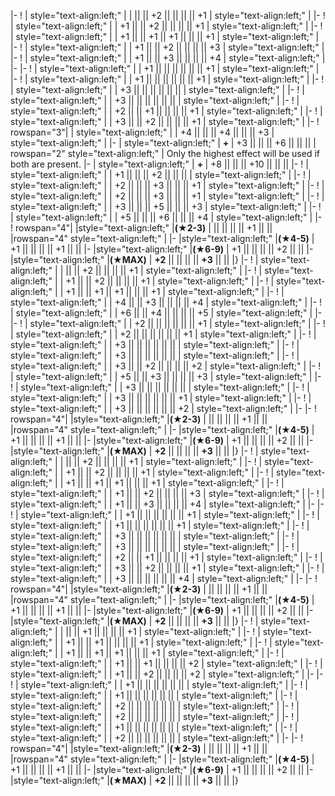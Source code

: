 {{Ship/EquipmentBonuses|Kai Ni Go|class=<includeonly>mw-collapsed</includeonly>}}
|-
! {{GreenPlane}}{{EquipmentLink|Reppuu Kai (Prototype Carrier-based Model)}}
| style="text-align:left;" | 
| || || +2 || || || || +1 
| style="text-align:left;" |
|-
! {{GreenPlane}}{{EquipmentLink|Reppuu Kai Ni}}
| style="text-align:left;" | 
| +1 || || +2 || || || || +1 
| style="text-align:left;" |
|-
! {{GreenPlane}}{{EquipmentLink|XF5U}}
| style="text-align:left;" | 
| +1 || || +1 || +1 || || || +1
| style="text-align:left;" |
|-
! {{PurpleFighter}}{{EquipmentLink|Reppuu Kai Ni Model E}}
| style="text-align:left;" | 
| +1 || || +2 || || || || +3 
| style="text-align:left;" |
|-
! {{PurpleFighter}}{{EquipmentLink|Reppuu Kai Ni Model E (CarDiv 1/Skilled)}}
| style="text-align:left;" | 
| +1 || || +3 || || || || +4 
| style="text-align:left;" |
|-
{{Ship/EquipmentBonuses/Header}}
|-
! {{BluePlane}}{{EquipmentLink|Ryuusei}}
| style="text-align:left;" | 
| +1 || || || || || || +1
| style="text-align:left;" |
|-
! {{BluePlane}}{{EquipmentLink|Ryuusei Kai}}
| style="text-align:left;" | 
| +1 || || || || || || +1
| style="text-align:left;" |
|-
! {{BluePlane}}{{EquipmentLink|Type 97 Torpedo Bomber (Murata Squadron)}}
| style="text-align:left;" | 
| +3 || || || || || ||  
| style="text-align:left;" |
|-
! {{BluePlane}}{{EquipmentLink|Tenzan Model 12 (Murata Squadron)}}
| style="text-align:left;" | 
| +3 || || || || || ||  
| style="text-align:left;" |
|-
! {{BluePlane}}{{EquipmentLink|Ryuusei Kai (CarDiv 1)}}
| style="text-align:left;" | 
| +2 || || +1 || || || || +1
| style="text-align:left;" |
|-
! {{BluePlane}}{{EquipmentLink|Ryuusei Kai (CarDiv 1/Skilled)}}
| style="text-align:left;" | 
| +3 || || +2 || || || || +1
| style="text-align:left;" |
|-
! rowspan="3"| {{PurpleBomber}}{{EquipmentLink|TBM-3W+3S}}
| style="text-align:left;" | 
| +4 || || || +4 || || || +3
| style="text-align:left;" |
|-
| style="text-align:left;" | '''+ {{EquipmentLink|Ka Type Observation Autogyro|O Type Observation Autogyro Kai|O Type Observation Autogyro Kai Ni|text= Ka/O Type Autogyro}}'''
| +3 || || || +6 || || || 
| rowspan="2" style="text-align:left;" | Only the highest effect will be used if both are present.
|-
| style="text-align:left;" | '''+ {{EquipmentLink|S-51J|S-51J Kai|text=S-51J or S-51J Kai}}'''
| +8 || || || +10 || || || 
|-
{{Ship/EquipmentBonuses/Header}}
! {{Autogyro}}{{EquipmentLink|Ka Type Observation Autogyro}}
| style="text-align:left;" | 
| +1 || || || +2 || || ||  
| style="text-align:left;" | 
|-
! {{Autogyro}}{{EquipmentLink|O Type Observation Autogyro Kai}}
| style="text-align:left;" | 
| +2 || || || +3 || || || +1
| style="text-align:left;" | 
|-
! {{Autogyro}}{{EquipmentLink|O Type Observation Autogyro Kai Ni}}
| style="text-align:left;" | 
| +2 || || || +3 || || || +1
| style="text-align:left;" | 
|-
! {{Autogyro}}{{EquipmentLink|S-51J}}
| style="text-align:left;" | 
| +3 || || || +5 || || || +3
| style="text-align:left;" | 
|-
! {{Autogyro}}{{EquipmentLink|S-51J Kai}}
| style="text-align:left;" | 
| +5 || || || +6 || || || +4
| style="text-align:left;" | 
|-
! rowspan="4"| {{YellowPlane}}{{EquipmentLink|Type 2 Reconnaissance Aircraft}}
|style="text-align:left;" |'''(★2-3)'''
| || || || || +1 || || 
|rowspan="4" style="text-align:left;" |
|-
|style="text-align:left;" |'''(★4-5)'''
| +1 || || || || +1 || || 
|-
|style="text-align:left;" |'''(★6-9)'''
| +1 || || || || +2 || || 
|-
|style="text-align:left;" |'''(★MAX)'''
| '''+2''' || || || || '''+3''' || ||
|}
{{Ship/EquipmentBonuses|Kai Ni E|class=<includeonly>mw-collapsed</includeonly>}}
|-
! {{GreenPlane}}{{EquipmentLink|Reppuu Kai (Prototype Carrier-based Model)}}
| style="text-align:left;" | 
| || || +2 || || || || +1 
| style="text-align:left;" | 
|-
! {{GreenPlane}}{{EquipmentLink|Reppuu Kai Ni}}
| style="text-align:left;" | 
| +1 || || +2 || || || || +1 
| style="text-align:left;" |
|-
! {{GreenPlane}}{{EquipmentLink|XF5U}}
| style="text-align:left;" | 
| +1 || || +1 || +1 || || || +1
| style="text-align:left;" |
|-
! {{PurpleFighter}}{{EquipmentLink|Reppuu Kai Ni Model E}}
| style="text-align:left;" | 
| +4 || || +3 || || || || +4 
| style="text-align:left;" |
|-
! {{PurpleFighter}}{{EquipmentLink|Reppuu Kai Ni Model E (CarDiv 1/Skilled)}}
| style="text-align:left;" | 
| +6 || || +4 || || || || +5 
| style="text-align:left;" |
|-
{{Ship/EquipmentBonuses/Header}}
|-
! {{BluePlane}}{{EquipmentLink|Ryuusei}}
| style="text-align:left;" | 
| +2 || || || || || || +1
| style="text-align:left;" |
|-
! {{BluePlane}}{{EquipmentLink|Ryuusei Kai}}
| style="text-align:left;" | 
| +2 || || || || || || +1
| style="text-align:left;" |
|-
! {{BluePlane}}{{EquipmentLink|Type 97 Torpedo Bomber (Murata Squadron)}}
| style="text-align:left;" | 
| +3 || || || || || ||  
| style="text-align:left;" |
|-
! {{BluePlane}}{{EquipmentLink|Tenzan Model 12 (Murata Squadron)}}
| style="text-align:left;" | 
| +3 || || || || || ||  
| style="text-align:left;" |
|-
! {{BluePlane}}{{EquipmentLink|Ryuusei Kai (CarDiv 1)}}
| style="text-align:left;" | 
| +3 || || +2 || || || || +2
| style="text-align:left;" |
|-
! {{BluePlane}}{{EquipmentLink|Ryuusei Kai (CarDiv 1/Skilled)}}
| style="text-align:left;" | 
| +5 || || +3 || || || || +3
| style="text-align:left;" |
|-
! {{PurpleBomber}}{{EquipmentLink|Prototype Type 97 Torpedo Bomber Kai No. 3 Model E (w/ Type 6 Airborne Radar Kai)}}
| style="text-align:left;" | 
| +3 || || || || || || 
| style="text-align:left;" |
|-
! {{PurpleBomber}}{{EquipmentLink|
Prototype Type 97 Torpedo Bomber Kai (Skilled) No. 3 Model E (w/ Type 6 Airborne Radar Kai)}}
| style="text-align:left;" | 
| +3 || || || || || || +1
| style="text-align:left;" |
|-
! {{PurpleBomber}}{{EquipmentLink|TBM-3W+3S}}
| style="text-align:left;" | 
| +3 || || || || || || +2
| style="text-align:left;" |
|-
{{Ship/EquipmentBonuses/Header}}
|-
! rowspan="4"| {{YellowPlane}}{{EquipmentLink|Type 2 Reconnaissance Aircraft}}
|style="text-align:left;" |'''(★2-3)'''
| || || || || +1 || || 
|rowspan="4" style="text-align:left;" |
|-
|style="text-align:left;" |'''(★4-5)'''
| +1 || || || || +1 || || 
|-
|style="text-align:left;" |'''(★6-9)'''
| +1 || || || || +2 || || 
|-
|style="text-align:left;" |'''(★MAX)'''
| '''+2''' || || || || '''+3''' || ||
|}
{{Ship/EquipmentBonuses|Kai Ni|class=<includeonly>mw-collapsed</includeonly>}}
|-
! {{GreenPlane}}{{EquipmentLink|Reppuu Kai (Prototype Carrier-based Model)}}
| style="text-align:left;" | 
| || || +2 || || || || +1 
| style="text-align:left;" |
|-
! {{GreenPlane}}{{EquipmentLink|Reppuu Kai Ni}}
| style="text-align:left;" | 
| +1 || || +2 || || || || +1 
| style="text-align:left;" |
|-
! {{GreenPlane}}{{EquipmentLink|XF5U}}
| style="text-align:left;" | 
| +1 || || +1 || +1 || || || +1
| style="text-align:left;" |
|-
! {{PurpleFighter}}{{EquipmentLink|Reppuu Kai Ni Model E}}
| style="text-align:left;" | 
| +1 || || +2 || || || || +3 
| style="text-align:left;" |
|-
! {{PurpleFighter}}{{EquipmentLink|Reppuu Kai Ni Model E (CarDiv 1/Skilled)}}
| style="text-align:left;" | 
| +1 || || +3 || || || || +4 
| style="text-align:left;" |
|-
{{Ship/EquipmentBonuses/Header}}
|-
! {{BluePlane}}{{EquipmentLink|Ryuusei}}
| style="text-align:left;" | 
| +1 || || || || || || +1
| style="text-align:left;" |
|-
! {{BluePlane}}{{EquipmentLink|Ryuusei Kai}}
| style="text-align:left;" | 
| +1 || || || || || || +1
| style="text-align:left;" |
|-
! {{BluePlane}}{{EquipmentLink|Type 97 Torpedo Bomber (Murata Squadron)}}
| style="text-align:left;" | 
| +3 || || || || || ||  
| style="text-align:left;" |
|-
! {{BluePlane}}{{EquipmentLink|Tenzan Model 12 (Murata Squadron)}}
| style="text-align:left;" | 
| +3 || || || || || ||  
| style="text-align:left;" |
|-
! {{BluePlane}}{{EquipmentLink|Ryuusei Kai (CarDiv 1)}}
| style="text-align:left;" | 
| +2 || || +1 || || || || +1
| style="text-align:left;" |
|-
! {{BluePlane}}{{EquipmentLink|Ryuusei Kai (CarDiv 1/Skilled)}}
| style="text-align:left;" | 
| +3 || || +2 || || || || +1
| style="text-align:left;" |
|-
! {{PurpleBomber}}{{EquipmentLink|TBM-3W+3S}}
| style="text-align:left;" | 
| +3 || || || || || || +4
| style="text-align:left;" |
|-
{{Ship/EquipmentBonuses/Header}}
|-
! rowspan="4"| {{YellowPlane}}{{EquipmentLink|Type 2 Reconnaissance Aircraft}}
|style="text-align:left;" |'''(★2-3)'''
| || || || || +1 || || 
|rowspan="4" style="text-align:left;" |
|-
|style="text-align:left;" |'''(★4-5)'''
| +1 || || || || +1 || || 
|-
|style="text-align:left;" |'''(★6-9)'''
| +1 || || || || +2 || || 
|-
|style="text-align:left;" |'''(★MAX)'''
| '''+2''' || || || || '''+3''' || ||
|}
{{Ship/EquipmentBonuses|Kai|class=<includeonly>mw-collapsed</includeonly>}}
|-
! {{GreenPlane}}{{EquipmentLink|Reppuu Kai (Prototype Carrier-based Model)}}
| style="text-align:left;" | 
| || || +1 || || || || +1 
| style="text-align:left;" |
|-
! {{GreenPlane}}{{EquipmentLink|Reppuu Kai Ni}}
| style="text-align:left;" | 
| +1 || || +1 || || || || +1 
| style="text-align:left;" |
|-
! {{GreenPlane}}{{EquipmentLink|XF5U}}
| style="text-align:left;" | 
| +1 || || +1 || +1 || || || +1
| style="text-align:left;" |
|-
! {{PurpleFighter}}{{EquipmentLink|Reppuu Kai Ni Model E}}
| style="text-align:left;" | 
| +1 || || +1 || || || || +2 
| style="text-align:left;" |
|-
! {{PurpleFighter}}{{EquipmentLink|Reppuu Kai Ni Model E (CarDiv 1/Skilled)}}
| style="text-align:left;" | 
| +1 || || +2 || || || || +2 
| style="text-align:left;" |
|-
{{Ship/EquipmentBonuses/Header}}
|-
! {{BluePlane}}{{EquipmentLink|Ryuusei}}
| style="text-align:left;" | 
| +1 || || || || || || 
| style="text-align:left;" |
|-
! {{BluePlane}}{{EquipmentLink|Ryuusei Kai}}
| style="text-align:left;" | 
| +1 || || || || || || 
| style="text-align:left;" |
|-
! {{BluePlane}}{{EquipmentLink|Type 97 Torpedo Bomber (Murata Squadron)}}
| style="text-align:left;" | 
| +2 || || || || || ||  
| style="text-align:left;" |
|-
! {{BluePlane}}{{EquipmentLink|Tenzan Model 12 (Murata Squadron)}}
| style="text-align:left;" | 
| +2 || || || || || ||  
| style="text-align:left;" |
|-
! {{BluePlane}}{{EquipmentLink|Ryuusei Kai (CarDiv 1)}}
| style="text-align:left;" | 
| +1 || || || || || ||  
| style="text-align:left;" |
|-
! {{BluePlane}}{{EquipmentLink|Ryuusei Kai (CarDiv 1/Skilled)}}
| style="text-align:left;" | 
| +2 || || || || || ||  
| style="text-align:left;" |
|-
{{Ship/EquipmentBonuses/Header}}
|-
! rowspan="4"| {{YellowPlane}}{{EquipmentLink|Type 2 Reconnaissance Aircraft}}
|style="text-align:left;" |'''(★2-3)'''
| || || || || +1 || || 
|rowspan="4" style="text-align:left;" |
|-
|style="text-align:left;" |'''(★4-5)'''
| +1 || || || || +1 || || 
|-
|style="text-align:left;" |'''(★6-9)'''
| +1 || || || || +2 || || 
|-
|style="text-align:left;" |'''(★MAX)'''
| '''+2''' || || || || '''+3''' || || 
|}